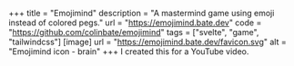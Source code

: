 +++
title = "Emojimind"
description = "A mastermind game using emoji instead of colored pegs."
url = "https://emojimind.bate.dev"
code = "https://github.com/colinbate/emojimind"
tags = ["svelte", "game", "tailwindcss"]
[image]
url = "https://emojimind.bate.dev/favicon.svg"
alt = "Emojimind icon - brain"
+++
I created this for a YouTube video.
